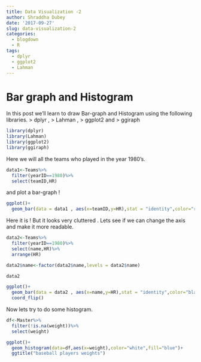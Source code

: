 ```yaml
---
title: Data Visualization -2
author: Shraddha Dubey
date: '2017-09-27'
slug: data-visualization-2
categories:
  - blogdown
  - R
tags:
  - dplyr
  - ggplot2
  - Lahman
---
```


# **Bar graph and Histogram**

In this post we'll learn to draw Bar-graph and Histogram using the following libraries.
> dplyr ,
> Lahman ,
> ggplot2 and
> ggiraph

```r
library(dplyr)
library(Lahman)
library(ggplot2)
library(ggiraph)

```

Here we will all the teams who played in the year 1980's.

```r
data1<-Teams%>%
  filter(yearID==1980)%>%
  select(teamID,HR)

```  

and plot a bar-graph !

```r
ggplot()+
  geom_bar(data = data1 , aes(x=teamID,y=HR),stat = "identity",color="red",fill="blue")
```

Here it is !
But it looks very cluttered . Lets see if we can change the axis and make it more readable.

```r
data2<-Teams%>%
  filter(yearID==1980)%>%
  select(name,HR)%>%
  arrange(HR)

data2$name<-factor(data2$name,levels = data2$name)

data2
```

```r
ggplot()+
  geom_bar(data = data2 , aes(x=name,y=HR),stat = "identity",color="black",fill="light blue")+
  coord_flip()

```

Now lets try to do some histogram.

```r
df<-Master%>%
  filter(!is.na(weight))%>%
  select(weight)

```

```r
ggplot()+
  geom_histogram(data=df,aes(x=weight),color="white",fill="blue")+
  ggtitle("baseball players weights")

```

